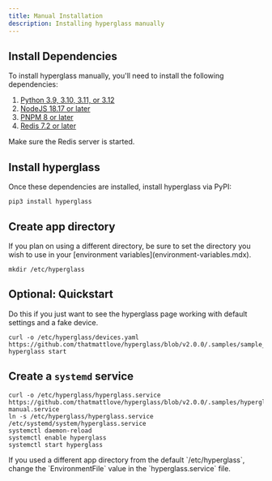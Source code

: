 ```yaml
---
title: Manual Installation
description: Installing hyperglass manually
---
```



## Install Dependencies
To install hyperglass manually, you'll need to install the following dependencies:

1. [Python 3.9, 3.10, 3.11, or 3.12](https://www.python.org/downloads/)
2. [NodeJS 18.17 or later](https://nodejs.org/en/download)
3. [PNPM 8 or later](https://pnpm.io/installation)
4. [Redis 7.2 or later](https://redis.io/download/)

<Callout type="default">
Make sure the Redis server is started.
</Callout>

## Install hyperglass

Once these dependencies are installed, install hyperglass via PyPI:

```shell copy
pip3 install hyperglass
```

## Create app directory

<Callout type="info">
If you plan on using a different directory, be sure to set the directory you wish to use in your [environment variables](environment-variables.mdx).
</Callout>

```shell copy
mkdir /etc/hyperglass
```

## Optional: Quickstart

Do this if you just want to see the hyperglass page working with default settings and a fake device.

```shell copy
curl -o /etc/hyperglass/devices.yaml https://github.com/thatmattlove/hyperglass/blob/v2.0.0/.samples/sample_devices.yaml
hyperglass start
```

## Create a `systemd` service

```shell copy
curl -o /etc/hyperglass/hyperglass.service https://github.com/thatmattlove/hyperglass/blob/v2.0.0/.samples/hyperglass-manual.service
ln -s /etc/hyperglass/hyperglass.service /etc/systemd/system/hyperglass.service
systemctl daemon-reload
systemctl enable hyperglass
systemctl start hyperglass
```

<Callout type="info">
If you used a different app directory from the default `/etc/hyperglass`, change the `EnvironmentFile` value in the `hyperglass.service` file.
</Callout>

